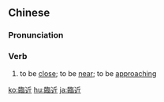 {{also|临近}}
==Chinese==
{{zh-forms|s=临近}}

===Pronunciation===
{{zh-pron
|m=línjìn
|c=lam4 gan6
|cat=v
}}

===Verb===
{{zh-verb}}

# to be [[close]]; to be [[near]]; to be [[approaching]] {{gloss|of a time or place}}

{{zh-cat|Advanced}}

[[ko:臨近]]
[[hu:臨近]]
[[ja:臨近]]